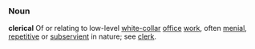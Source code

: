 ===Noun===
'''clerical''' Of or relating to low-level [[white-collar]] [[office]] [[work]], often [[menial]], [[repetitive]] or [[subservient]] in nature; see [[clerk]].